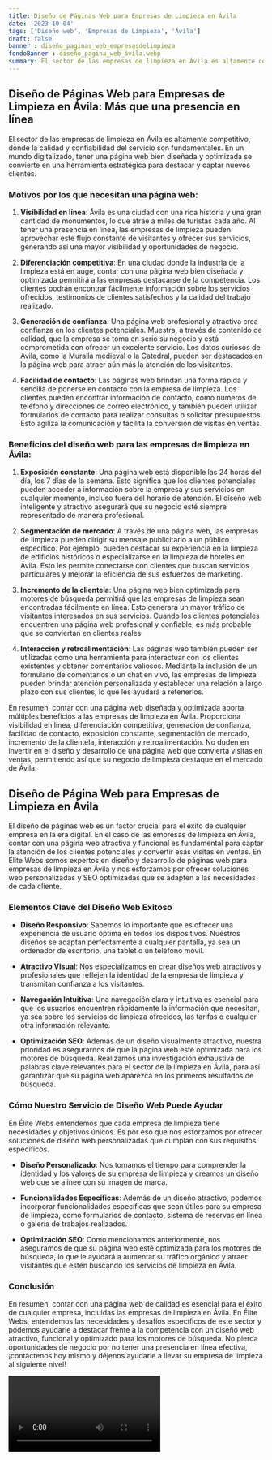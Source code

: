 ```yaml
---
title: Diseño de Páginas Web para Empresas de Limpieza en Ávila
date: '2023-10-04'
tags: ['Diseño web', 'Empresas de Limpieza', 'Ávila']
draft: false
banner : diseño_paginas_web_empresasdelimpieza
fondoBanner : diseño_pagina_web_ávila.webp
summary: El sector de las empresas de limpieza en Ávila es altamente competitivo, donde la calidad y confiabilidad del servicio son fundamentales. En un mundo digitalizado, tener una página web bien diseñada y optimizada se convierte en una herramienta estratégica para destacar y captar nuevos clientes.
---
```


## Diseño de Páginas Web para Empresas de Limpieza en Ávila: Más que una presencia en línea

El sector de las empresas de limpieza en Ávila es altamente competitivo, donde la calidad y confiabilidad del servicio son fundamentales. En un mundo digitalizado, tener una página web bien diseñada y optimizada se convierte en una herramienta estratégica para destacar y captar nuevos clientes.

### Motivos por los que necesitan una página web:

1. **Visibilidad en línea**: Ávila es una ciudad con una rica historia y una gran cantidad de monumentos, lo que atrae a miles de turistas cada año. Al tener una presencia en línea, las empresas de limpieza pueden aprovechar este flujo constante de visitantes y ofrecer sus servicios, generando así una mayor visibilidad y oportunidades de negocio.

2. **Diferenciación competitiva**: En una ciudad donde la industria de la limpieza está en auge, contar con una página web bien diseñada y optimizada permitirá a las empresas destacarse de la competencia. Los clientes podrán encontrar fácilmente información sobre los servicios ofrecidos, testimonios de clientes satisfechos y la calidad del trabajo realizado.

3. **Generación de confianza**: Una página web profesional y atractiva crea confianza en los clientes potenciales. Muestra, a través de contenido de calidad, que la empresa se toma en serio su negocio y está comprometida con ofrecer un excelente servicio. Los datos curiosos de Ávila, como la Muralla medieval o la Catedral, pueden ser destacados en la página web para atraer aún más la atención de los visitantes.

4. **Facilidad de contacto**: Las páginas web brindan una forma rápida y sencilla de ponerse en contacto con la empresa de limpieza. Los clientes pueden encontrar información de contacto, como números de teléfono y direcciones de correo electrónico, y también pueden utilizar formularios de contacto para realizar consultas o solicitar presupuestos. Esto agiliza la comunicación y facilita la conversión de visitas en ventas.

### Beneficios del diseño web para las empresas de limpieza en Ávila:

1. **Exposición constante**: Una página web está disponible las 24 horas del día, los 7 días de la semana. Esto significa que los clientes potenciales pueden acceder a información sobre la empresa y sus servicios en cualquier momento, incluso fuera del horario de atención. El diseño web inteligente y atractivo asegurará que su negocio esté siempre representado de manera profesional.

2. **Segmentación de mercado**: A través de una página web, las empresas de limpieza pueden dirigir su mensaje publicitario a un público específico. Por ejemplo, pueden destacar su experiencia en la limpieza de edificios históricos o especializarse en la limpieza de hoteles en Ávila. Esto les permite conectarse con clientes que buscan servicios particulares y mejorar la eficiencia de sus esfuerzos de marketing.

3. **Incremento de la clientela**: Una página web bien optimizada para motores de búsqueda permitirá que las empresas de limpieza sean encontradas fácilmente en línea. Esto generará un mayor tráfico de visitantes interesados en sus servicios. Cuando los clientes potenciales encuentren una página web profesional y confiable, es más probable que se conviertan en clientes reales.

4. **Interacción y retroalimentación**: Las páginas web también pueden ser utilizadas como una herramienta para interactuar con los clientes existentes y obtener comentarios valiosos. Mediante la inclusión de un formulario de comentarios o un chat en vivo, las empresas de limpieza pueden brindar atención personalizada y establecer una relación a largo plazo con sus clientes, lo que les ayudará a retenerlos.

En resumen, contar con una página web diseñada y optimizada aporta múltiples beneficios a las empresas de limpieza en Ávila. Proporciona visibilidad en línea, diferenciación competitiva, generación de confianza, facilidad de contacto, exposición constante, segmentación de mercado, incremento de la clientela, interacción y retroalimentación. No duden en invertir en el diseño y desarrollo de una página web que convierta visitas en ventas, permitiendo así que su negocio de limpieza destaque en el mercado de Ávila.

<GifSeo />

<Cta />

## Diseño de Página Web para Empresas de Limpieza en Ávila

El diseño de páginas web es un factor crucial para el éxito de cualquier empresa en la era digital. En el caso de las empresas de limpieza en Ávila, contar con una página web atractiva y funcional es fundamental para captar la atención de los clientes potenciales y convertir esas visitas en ventas. En Élite Webs somos expertos en diseño y desarrollo de páginas web para empresas de limpieza en Ávila y nos esforzamos por ofrecer soluciones web personalizadas y SEO optimizadas que se adapten a las necesidades de cada cliente.

### Elementos Clave del Diseño Web Exitoso

- **Diseño Responsivo**: Sabemos lo importante que es ofrecer una experiencia de usuario óptima en todos los dispositivos. Nuestros diseños se adaptan perfectamente a cualquier pantalla, ya sea un ordenador de escritorio, una tablet o un teléfono móvil.

- **Atractivo Visual**: Nos especializamos en crear diseños web atractivos y profesionales que reflejen la identidad de la empresa de limpieza y transmitan confianza a los visitantes.

- **Navegación Intuitiva**: Una navegación clara y intuitiva es esencial para que los usuarios encuentren rápidamente la información que necesitan, ya sea sobre los servicios de limpieza ofrecidos, las tarifas o cualquier otra información relevante.

- **Optimización SEO**: Además de un diseño visualmente atractivo, nuestra prioridad es asegurarnos de que la página web esté optimizada para los motores de búsqueda. Realizamos una investigación exhaustiva de palabras clave relevantes para el sector de la limpieza en Ávila, para así garantizar que su página web aparezca en los primeros resultados de búsqueda.

### Cómo Nuestro Servicio de Diseño Web Puede Ayudar

En Élite Webs entendemos que cada empresa de limpieza tiene necesidades y objetivos únicos. Es por eso que nos esforzamos por ofrecer soluciones de diseño web personalizadas que cumplan con sus requisitos específicos.

- **Diseño Personalizado**: Nos tomamos el tiempo para comprender la identidad y los valores de su empresa de limpieza y creamos un diseño web que se alinee con su imagen de marca.

- **Funcionalidades Específicas**: Además de un diseño atractivo, podemos incorporar funcionalidades específicas que sean útiles para su empresa de limpieza, como formularios de contacto, sistema de reservas en línea o galería de trabajos realizados.

- **Optimización SEO**: Como mencionamos anteriormente, nos aseguramos de que su página web esté optimizada para los motores de búsqueda, lo que le ayudará a aumentar su tráfico orgánico y atraer visitantes que estén buscando los servicios de limpieza en Ávila.

### Conclusión

En resumen, contar con una página web de calidad es esencial para el éxito de cualquier empresa, incluidas las empresas de limpieza en Ávila. En Élite Webs, entendemos las necesidades y desafíos específicos de este sector y podemos ayudarle a destacar frente a la competencia con un diseño web atractivo, funcional y optimizado para los motores de búsqueda. No pierda oportunidades de negocio por no tener una presencia en línea efectiva, ¡contáctenos hoy mismo y déjenos ayudarle a llevar su empresa de limpieza al siguiente nivel!

<Video />

<CtaBot job='Empresas de Limpieza' city='Ávila'/>

<Gmaps query='Ávila+españa+maps' />